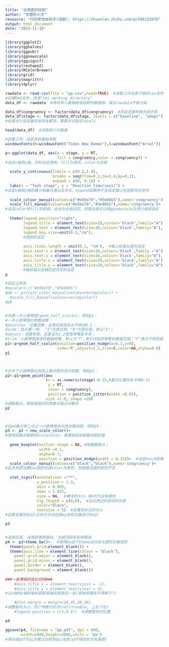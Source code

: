 ---
title: "云雨图的绘制"
author: "学理的小文"
resource: "代码修改自知乎(侵删): https://zhuanlan.zhihu.com/p/595221070"
output: html_document
date: "2023-11-10"
---

```{r packages loading, message=FALSE, warning=FALSE}

library(ggplot2)
library(gghalves)
library(ggpubr)
library(ggnewscale)
library(ggsignif)
library(reshape2)
library(RColorBrewer)
library(grid)
library(magrittr)
library(dplyr)
```

```{r file loading, warning=FALSE}

rawdata <- read.csv(file = "pp.csv",head=TRUE)  #读取工作目录下面的csv文件
#右键Rmd文件，选择"set working directory"
data_df <- rawdata  #再将导入数据赋值给新的数据框，保证rawdata不被污染

data_df$congruency <- factor(data_df$congruency)  #将自变量转换为因子型
data_df$stage <- factor(data_df$stage, levels = c("baseline", "adapt"))
#如果对于自变量的排序有要求，需要手动指定levels

head(data_df)  #读取前六行数据
```

```{r plotting}

#前置工作，设定各种基础参数
windowsFonts(N=windowsFont("Times New Roman"),A=windowsFont("Arial")) 

p<-ggplot(data_df, aes(x = stage, y = RT, 
                       fill = congruency,color = congruency)) +
#设定x轴和y轴，同时设定图例，fill为填充，color为边框
  
  scale_y_continuous(limits = c(0.2,1.4),
                     breaks = seq(from=0.2,to=1.4,by=0.2),
                     expand = c(0, 0.1)) +
  labs(x = "Task stage", y = "Reaction time(secs)") +
#设定x轴和y轴的最小和最大值以及步长，expand函数用于在设定轴上创造额外的空间
  
  scale_colour_manual(values=c("#e5be79","#3e86b5"),name='congruency')+
  scale_fill_manual(values=c("#e5be79","#3e86b5"),name='congruency')+
#设定color和fill的颜色，此处为全局设定，但是后面可以用ggnewscale包进行局部设定
  
  theme(legend.position="right",
        legend.title = element_text(size=10,colour='black',family="A"),
        legend.text = element_text(size=10,colour='black',family="A"),
        legend.key.size=unit(0.5,"cm"),
        #图例的设定
        
        axis.ticks.length = unit(0.1, "cm"),  #轴上刻度长度的设定
        axis.text.x = element_text(size=16,colour='black',family ="A"),
        axis.text.y = element_text(size=16,colour='black',family="A"),
        axis.title.x = element_text(size=20,colour='black',family="A"),
        axis.title.y = element_text(size=20,colour='black',family="A"))
        #轴标题以及轴刻度文字的设定
p

#自定义颜色
#mycolor<-c("#e5be79","#3e86b5") 
#p0 <- p+scale_color_manual(values=rev(mycolor)) +
  #scale_fill_manual(values=rev(mycolor))
#p0


#先画一半小提琴图(geom_half_violin)，得到p1：
#一半小提琴图的参数调整：
#position：位置调整，这里将其向右水平移动0.1；
#side：显示哪一侧， "I"代表左侧，"R"代表右侧，默认"I"；
#adjust：调整带宽，这里设为1.2使宽带略变平滑；
#trim：小提琴图尾部的数据修整，默认为"T",表示将尾部修整到数据范围；"F"表示不修剪尾部；
p1<-p+geom_half_violin(position=position_nudge(x=0.1,y=0),
                       side='R',adjust=1.2,trim=F,color=NA,alpha=0.8)
p1



#在半个小提琴图左侧加上散点图并进行调整，得到p2：
p2<-p1+geom_point(aes
                  (x = as.numeric(stage)-0.15,#散点位置向左平移0.15
                   y = RT,
                   color = congruency),
                   position = position_jitter(width =0.03),
                  size =1.0, shape =20)
#调整散点，使取值相同的原重合散点分散开
p2



#在p4散点和二分之一小提琴图中间添加箱线图，得到p5：
p3 <- p2 + new_scale_color()+    
#使用函数创建新的scalecolor，需要放在绘制箱线图前面
  
  geom_boxplot(outlier.shape = NA, #隐藏离群点；
               width =0.1,
               alpha=0.7,
               position = position_dodge(width = 0.15))+  #设定box间距离
  scale_colour_manual(values=c("black","black"),name='congruency')+
#此步局部设置box图的轮廓color为黑色，但是散点图的颜色不变
  
  stat_signif(annotations ="**",
              y_position = 1.3,
              xmin = 0.965,
              xmax = 1.035,
              size = NA,  #横线的大小，NA则为没有横线
              tip_length = c(0,0),  #左右两边的竖线的长度
              color="black",
              textsize = 5)  #显著性标记的大小
#设置显著性标记(此处为手动选择xy坐标位置进行标记)

p3


#去掉灰底, 去掉背景网格线, 去掉顶部和右侧框线
p4 <- p3+theme_bw()+   #使用bw这个theme自动优化图形的美观性
  theme(panel.grid=element_blank()) +
  theme(axis.line = element_line(colour = "black"),
    panel.grid.major = element_blank(),
    panel.grid.minor = element_blank(),
    panel.border = element_blank(),
    panel.background = element_blank())
    
###一些零碎的优化代码###
    #axis.title.x = element_text(vjust = -1),
    #axis.title.y = element_text(vjust = 5),
#让x轴和y轴的轴标题距离轴刻度更远一些(具体原理尚不清晰???)

    #plot.margin = margin(20,45,30,30),  
#调整画布大小，四个参数分别为trbl(trouble, 上右下左)
    #legend.position = c(1,0.9))  #调整图例的位置

p4
```

```{r save the plot}

ggsave(p4, filename = "pp.pdf", dpi = 600,
       width=2800,height=2000,units = "px")
#保存成pdf可以方便之后修改dpi信息(pdf储存的为矢量图)

```